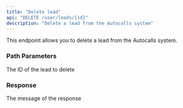 ```yaml
---
title: "Delete lead"
api: "DELETE /user/leads/{id}"
description: "Delete a lead from the Autocalls system"
---
```


This endpoint allows you to delete a lead from the Autocalls system.

### Path Parameters

<ParamField path="id" type="integer" required>
  The ID of the lead to delete
</ParamField>

### Response

<ResponseField name="message" type="string">
  The message of the response
</ResponseField>